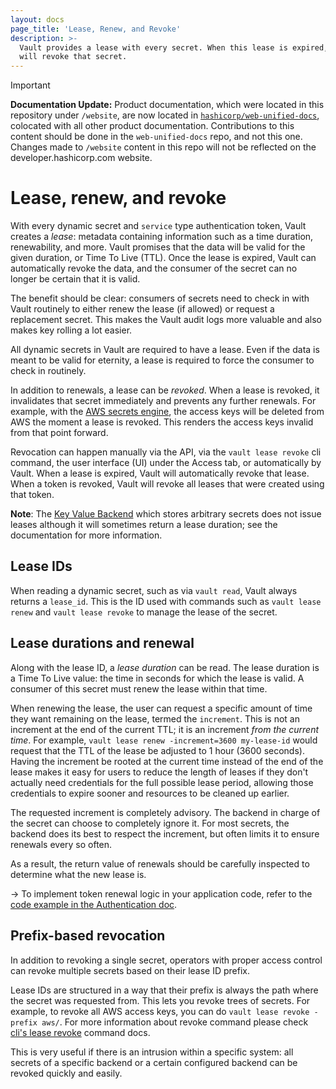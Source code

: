 ```yaml
---
layout: docs
page_title: 'Lease, Renew, and Revoke'
description: >-
  Vault provides a lease with every secret. When this lease is expired, Vault
  will revoke that secret.
---
```


> [!IMPORTANT]  
> **Documentation Update:** Product documentation, which were located in this repository under `/website`, are now located in [`hashicorp/web-unified-docs`](https://github.com/hashicorp/web-unified-docs), colocated with all other product documentation. Contributions to this content should be done in the `web-unified-docs` repo, and not this one. Changes made to `/website` content in this repo will not be reflected on the developer.hashicorp.com website.

# Lease, renew, and revoke

With every dynamic secret and `service` type authentication token, Vault
creates a _lease_: metadata containing information such as a time duration,
renewability, and more. Vault promises that the data will be valid for the
given duration, or Time To Live (TTL). Once the lease is expired, Vault can
automatically revoke the data, and the consumer of the secret can no longer be
certain that it is valid.

The benefit should be clear: consumers of secrets need to check in with
Vault routinely to either renew the lease (if allowed) or request a
replacement secret. This makes the Vault audit logs more valuable and
also makes key rolling a lot easier.

All dynamic secrets in Vault are required to have a lease. Even if the data is
meant to be valid for eternity, a lease is required to force the consumer
to check in routinely.

In addition to renewals, a lease can be _revoked_. When a lease is revoked, it
invalidates that secret immediately and prevents any further renewals. For
example, with the [AWS secrets engine](/vault/docs/secrets/aws), the
access keys will be deleted from AWS the moment a lease is revoked. This
renders the access keys invalid from that point forward.

Revocation can happen manually via the API, via the `vault lease revoke` cli command,
the user interface (UI) under the Access tab, or automatically by Vault. When a lease
is expired, Vault will automatically revoke that lease. When a token is revoked,
Vault will revoke all leases that were created using that token.

**Note**: The [Key Value Backend](/vault/docs/secrets/kv) which stores
arbitrary secrets does not issue leases although it will sometimes return a
lease duration; see the documentation for more information.

## Lease IDs

When reading a dynamic secret, such as via `vault read`, Vault always returns a
`lease_id`. This is the ID used with commands such as `vault lease renew` and `vault lease revoke` to manage the lease of the secret.

## Lease durations and renewal

Along with the lease ID, a _lease duration_ can be read. The lease duration is
a Time To Live value: the time in seconds for which the lease is valid. A
consumer of this secret must renew the lease within that time.

When renewing the lease, the user can request a specific amount of time they
want remaining on the lease, termed the `increment`. This is not an increment
at the end of the current TTL; it is an increment _from the current time_. For
example, `vault lease renew -increment=3600 my-lease-id` would request that the TTL of the lease
be adjusted to 1 hour (3600 seconds). Having the increment be rooted at the
current time instead of the end of the lease makes it easy for users to reduce
the length of leases if they don't actually need credentials for the full
possible lease period, allowing those credentials to expire sooner and
resources to be cleaned up earlier.

The requested increment is completely advisory. The backend in charge of the
secret can choose to completely ignore it. For most secrets, the backend does
its best to respect the increment, but often limits it to ensure renewals every
so often.

As a result, the return value of renewals should be carefully inspected to
determine what the new lease is.


-> To implement token renewal logic in your application code, refer to the [code example in the Authentication doc](/vault/docs/concepts/auth#code-example).

## Prefix-based revocation

In addition to revoking a single secret, operators with proper access control
can revoke multiple secrets based on their lease ID prefix.

Lease IDs are structured in a way that their prefix is always the path where
the secret was requested from. This lets you revoke trees of secrets. For
example, to revoke all AWS access keys, you can do `vault lease revoke -prefix aws/`.
For more information about revoke command please check
[cli's lease revoke](/vault/docs/commands/lease/revoke#lease-revoke)
command docs.

This is very useful if there is an intrusion within a specific system: all
secrets of a specific backend or a certain configured backend can be revoked
quickly and easily.

